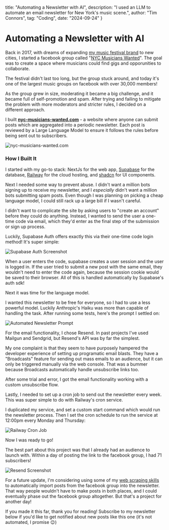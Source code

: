   title: "Automating a Newsletter with AI",
  description: "I used an LLM to automate an email newsletter for New York's music scene.",
  author: "Tim Connors",
  tag: "Coding",
  date: "2024-09-24"
}

# Automating a Newsletter with AI

Back in 2017, with dreams of expanding [my music festival brand](/posts/far-out-fest) to new cities, I started a facebook group called "[NYC Musicians Wanted](https://www.facebook.com/groups/nycmusicianswanted)". The goal was to create a space where musicians could find gigs and opporunities to collaborate. 

The festival didn't last too long, but the group stuck around, and today it's one of the largest music groups on facebook with over 30,000 members!

As the group grew in size, moderating it became a big challenge, and it became full of self-promotion and spam. After trying and failing to mitigate the problem with more moderators and stricter rules, I decided on a different approach.

I built **[nyc-musicians-wanted.com](https://nyc-musicians-wanted.com)** - a website where anyone can submit posts which are aggregated into a periodic newsletter. Each post is reviewed by a Large Language Model to ensure it follows the rules before being sent out to subscribers.

![nyc-musicians-wanted.com](/automated-newsletter/og-image.png)

### How I Built It

I started with my go-to stack: NextJs for the web app, [Supabase](https://supabase.com) for the database, [Railway](https://railway.app) for the cloud hosting, and [shadcn](https://ui.shadcn.com) for UI components.

Next I needed some way to prevent abuse. I didn't want a million bots signing up to receive my newsletter, and I *especially* didn't want a million bots submitting spam posts. Even though I was planning on picking a cheap language model, I could still rack up a large bill if I wasn't careful.

I didn't want to complicate the site by asking users to "create an account" before they could do anything. Instead, I wanted to send the user a one-time code via email, which they'd enter as the final step of the submission or sign up process. 

Luckily, Supabase Auth offers exactly this via their one-time code login method! It's super simple:

![Supabase Auth Screenshot](/automated-newsletter/supabase-auth.png)

When a user enters the code, supabase creates a user session and the user is logged in. If the user tried to submit a new post with the same email, they wouldn't need to enter the code again, because the session cookie would be saved to their browser. All of this is handled automatically by Supabase's auth sdk!

Next it was time for the language model. 

I wanted this newsletter to be free for everyone, so I had to use a less powerful model. Luckily Anthropic's Haiku was more than capable of handling the task. After running some tests, here's the prompt I settled on:

![Automated Newsletter Prompt](/automated-newsletter/newsletter-prompt.png)

For the email functionality, I chose Resend. In past projects I've used Mailgun and Sendgrid, but Resend's API was by far the simplest. 

My one complaint is that they seem to have purposely hampered the developer experience of setting up programatic email blasts. They have a "Broadcasts" feature for sending out mass emails to an audience, but it can only be triggered manually via the web console. That was a bummer because Broadcasts automatically handle unsubscribe links too. 

After some trial and error, I got the email functionality working with a custom unsubscribe flow.

Lastly, I needed to set up a cron job to send out the newsletter every week. This was super simple to do with Railway's cron service.

I duplicated my service, and set a custom start command which would run the newsletter process. Then I set the cron schedule to run the service at 12:00pm every Monday and Thursday:

![Railway Cron Job](/automated-newsletter/railway-cron.png)

Now I was ready to go!

The best part about this project was that I already had an audience to launch with. Within a day of posting the link to the facebook group, I had 71 subscribers!

![Resend Screenshot](/automated-newsletter/resend-screenshot.png)

For a future update, I'm considering using some of my [web scraping skills](/posts/ai-scraper) to automatically import posts from the facebook group into the newsletter. That way people wouldn't have to make posts in both places, and I could eventually phase out the facebook group altogether. But that's a project for another day!

If you made it this far, thank you for reading! Subscribe to my newsletter below if you'd like to get notified about new posts like this one (it's not automated, I promise 😉)